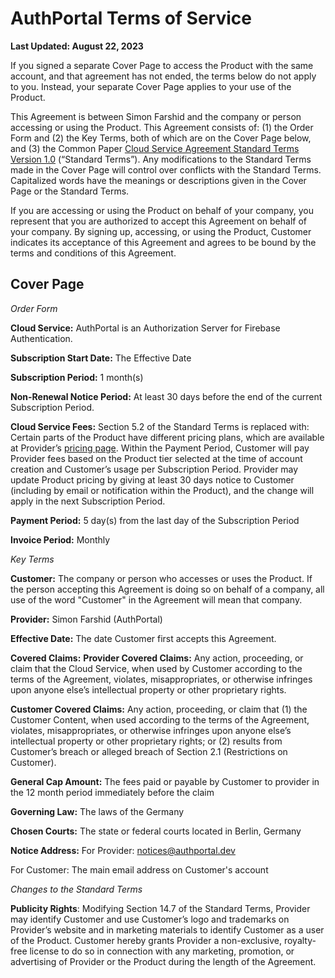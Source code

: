 # AuthPortal Terms of Service

**Last Updated: August 22, 2023**

If you signed a separate Cover Page to access the Product with the same account, and that agreement has not ended, the terms below do not apply to you. Instead, your separate Cover Page applies to your use of the Product.

This Agreement is between Simon Farshid and the company or person accessing or using the Product. This Agreement consists of: (1) the Order Form and (2) the Key Terms, both of which are on the Cover Page below, and (3) the Common Paper [Cloud Service Agreement Standard Terms Version 1.0](https://commonpaper.com/standards/cloud-service-agreement/1.0/) (“Standard Terms”). Any modifications to the Standard Terms made in the Cover Page will control over conflicts with the Standard Terms. Capitalized words have the meanings or descriptions given in the Cover Page or the Standard Terms.

If you are accessing or using the Product on behalf of your company, you represent that you are authorized to accept this Agreement on behalf of your company. By signing up, accessing, or using the Product, Customer indicates its acceptance of this Agreement and agrees to be bound by the terms and conditions of this Agreement.

## Cover Page

*Order Form*

**Cloud Service:** AuthPortal is an Authorization Server for Firebase Authentication. 

**Subscription Start Date:** The Effective Date

**Subscription Period:** 1 month(s)

**Non-Renewal Notice Period:** At least 30 days before the end of the current Subscription Period.

**Cloud Service Fees:**
Section 5.2 of the Standard Terms is replaced with: Certain parts of the Product have different pricing plans, which are available at Provider’s [pricing page](https://authportal.dev/pricing). Within the Payment Period, Customer will pay Provider fees based on the Product tier selected at the time of account creation and Customer’s usage per Subscription Period. Provider may update Product pricing by giving at least 30 days notice to Customer (including by email or notification within the Product), and the change will apply in the next Subscription Period.  

**Payment Period:** 5 day(s) from the last day of the Subscription Period

**Invoice Period:**  Monthly 


*Key Terms*

**Customer:** The company or person who accesses or uses the Product. If the person accepting this Agreement is doing so on behalf of a company, all use of the word "Customer" in the Agreement will mean that company.

**Provider:** Simon Farshid (AuthPortal)

**Effective Date:** The date Customer first accepts this Agreement.

**Covered Claims:** 
    **Provider Covered Claims:** Any action, proceeding, or claim that the Cloud Service, when used by Customer according to the terms of the Agreement, violates, misappropriates, or otherwise infringes upon anyone else’s intellectual property or other proprietary rights.

   **Customer Covered Claims:** Any action, proceeding, or claim that (1) the Customer Content, when used according to the terms of the Agreement, violates, misappropriates, or otherwise infringes upon anyone else’s intellectual property or other proprietary rights; or (2) results from Customer’s breach or alleged breach of Section 2.1 (Restrictions on Customer).

**General Cap Amount:** 
The fees paid or payable by Customer to provider in the 12 month period immediately before the claim

**Governing Law:**  The laws of the Germany

**Chosen Courts:** The state or federal courts located in Berlin, Germany

**Notice Address:** 
For Provider: notices@authportal.dev

For Customer: The main email address on Customer's account 


*Changes to the Standard Terms*

**Publicity Rights**: Modifying Section 14.7 of the Standard Terms, Provider may identify Customer and use Customer’s logo and trademarks on Provider’s website and in marketing materials to identify Customer as a user of the Product. Customer hereby grants Provider a non-exclusive, royalty-free license to do so in connection with any marketing, promotion, or advertising of Provider or the Product during the length of the Agreement.


